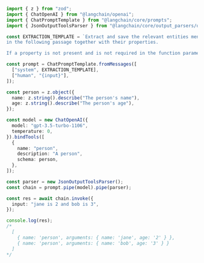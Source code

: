 ```typescript
import { z } from "zod";
import { ChatOpenAI } from "@langchain/openai";
import { ChatPromptTemplate } from "@langchain/core/prompts";
import { JsonOutputToolsParser } from "@langchain/core/output_parsers/openai_tools";

const EXTRACTION_TEMPLATE = `Extract and save the relevant entities mentioned \
in the following passage together with their properties.

If a property is not present and is not required in the function parameters, do not include it in the output.`;

const prompt = ChatPromptTemplate.fromMessages([
  ["system", EXTRACTION_TEMPLATE],
  ["human", "{input}"],
]);

const person = z.object({
  name: z.string().describe("The person's name"),
  age: z.string().describe("The person's age"),
});

const model = new ChatOpenAI({
  model: "gpt-3.5-turbo-1106",
  temperature: 0,
}).bindTools([
  {
    name: "person",
    description: "A person",
    schema: person,
  },
]);

const parser = new JsonOutputToolsParser();
const chain = prompt.pipe(model).pipe(parser);

const res = await chain.invoke({
  input: "jane is 2 and bob is 3",
});

console.log(res);
/*
  [
    { name: 'person', arguments: { name: 'jane', age: '2' } },
    { name: 'person', arguments: { name: 'bob', age: '3' } }
  ]
*/
```

